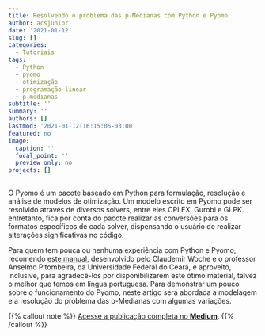 ```yaml
---
title: Resolvendo o problema das p-Medianas com Python e Pyomo
author: acsjunior
date: '2021-01-12'
slug: []
categories:
  - Tutoriais
tags:
  - Python
  - pyomo
  - otimização
  - programação linear
  - p-medianas
subtitle: ''
summary: ''
authors: []
lastmod: '2021-01-12T16:15:05-03:00'
featured: no
image:
  caption: ''
  focal_point: ''
  preview_only: no
projects: []
---
```


O Pyomo é um pacote baseado em Python para formulação, resolução e análise de modelos de otimização. Um modelo escrito em Pyomo pode ser resolvido através de diversos solvers, entre eles CPLEX, Gurobi e GLPK. entretanto, fica por conta do pacote realizar as conversões para os formatos específicos de cada solver, dispensando o usuário de realizar alterações significativas no código.

Para quem tem pouca ou nenhuma experiência com Python e Pyomo, recomendo [este manual](http://www.opl.ufc.br/files/Manual_Pyomo_2020.pdf), desenvolvido pelo Claudemir Woche e o professor Anselmo Pitombeira, da Universidade Federal do Ceará, e aproveito, inclusive, para agradecê-los por disponibilizarem este ótimo material, talvez o melhor que temos em língua portuguesa.
Para demonstrar um pouco sobre o funcionamento do Pyomo, neste artigo será abordada a modelagem e a resolução do problema das p-Medianas com algumas variações.

{{% callout note %}}
[Acesse a publicação completa no **Medium**](https://juniorssz.medium.com/resolvendo-o-problema-das-p-medianas-com-python-e-pyomo-351ce0525e00).
{{% /callout %}}
